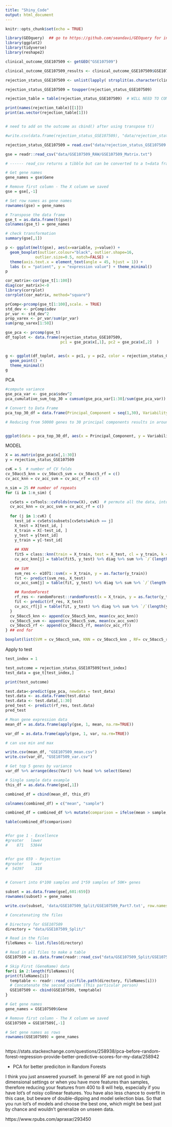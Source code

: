 ```yaml
---
title: "Shiny_Code"
output: html_document
---
```


```r
knitr::opts_chunk$set(echo = TRUE)

library(GEOquery)  ## go to https://github.com/seandavi/GEOquery for installation details
library(ggplot2)
library(tidyverse)
library(reshape2)

```

```r

clinical_outcome_GSE107509 <- getGEO("GSE107509")

clinical_outcome_GSE107509_results <- clinical_outcome_GSE107509$GSE107509_series_matrix.txt.gz$characteristics_ch1

rejection_status_GSE107509 <- unlist(lapply( strsplit(as.character(clinical_outcome_GSE107509_results), ": " ) , `[[` , 2)  )

rejection_status_GSE107509 = toupper(rejection_status_GSE107509)

rejection_table = table(rejection_status_GSE107509)  # WILL NEED TO COMBINE THESE: "subclinical acute rejection" "subclinical Acute Rejection" since they are the same

print(names(rejection_table)[[1]])
print(as.vector(rejection_table[1]))


# need to add on the outcome as cbind() after using transpose t() 

```

```r

#write.csv(data.frame(rejection_status_GSE107509), "data/rejection_status_GSE107509.txt", row.names=FALSE)

rejection_status_GSE107509 = read.csv("data/rejection_status_GSE107509.txt")

```

```r

gse = readr::read_csv("data/GSE107509_RAW/GSE107509_Matrix.txt")

# ------ read_csv returns a tibble but can be converted to a t=data frame as.data.frame(gse)

# Get gene names
gene_names = gse$Gene

# Remove first column - The X column we saved
gse = gse[,-1]

# Set row names as gene names
rownames(gse) = gene_names

# Transpose the data frame
gse_t = as.data.frame(t(gse))
colnames(gse_t) = gene_names


```

```r

# check transformation
summary(gse[,1])

p <- ggplot(melt(gse), aes(x=variable, y=value)) +  
  geom_boxplot(outlier.colour="black", outlier.shape=16,
             outlier.size=0.5, notch=FALSE) +
  theme(axis.text.x = element_text(angle = 45, hjust = 1)) +
  labs (x = "patient", y = "expression value") + theme_minimal()
p
```


```r

cor_matrix<-cor(gse_t[1:100])
diag(cor_matrix)<-0
library(corrplot)
corrplot(cor_matrix, method="square")

```


```r

prComp<-prcomp(gse_t[1:100],scale. = TRUE)
std_dev <- prComp$sdev
pr_var <- std_dev^2
prop_varex <- pr_var/sum(pr_var)
sum(prop_varex[1:50])

```

```r
gse_pca <- prcomp(gse_t)
df_toplot <- data.frame(rejection_status_GSE107509, 
                        pc1 = gse_pca$x[,1], pc2 = gse_pca$x[,2]  )


g <- ggplot(df_toplot, aes(x = pc1, y = pc2, color = rejection_status_GSE107509)) + 
  geom_point() + 
  theme_minimal() 
g

```

PCA
```r

#compute variance
gse_pca_var <- gse_pca$sdev^2
pca_cumulative_sum_top_30 = cumsum(gse_pca_var[1:30]/sum(gse_pca_var))

# Convert to Data Frame
pca_top_30_df = data.frame(Principal_Component = seq(1,30), Variability = pca_cumulative_sum_top_30)

# Reducing from 50000 genes to 30 principal components results in around 80% variability.


ggplot(data = pca_top_30_df, aes(x = Principal_Component, y = Variability)) + geom_line() + geom_point() + theme_minimal()

```

MODEL
```r

X = as.matrix(gse_pca$x[,1:30])
y = rejection_status_GSE107509

cvK = 5  # number of CV folds
cv_50acc5_knn = cv_50acc5_svm = cv_50acc5_rf = c()
cv_acc_knn = cv_acc_svm = cv_acc_rf = c()

n_sim = 25 ## number of repeats
for (i in 1:n_sim) {

  cvSets = cvTools::cvFolds(nrow(X), cvK)  # permute all the data, into 5 folds
  cv_acc_knn = cv_acc_svm = cv_acc_rf = c()
  
  for (j in 1:cvK) {
    test_id = cvSets$subsets[cvSets$which == j]
    X_test = X[test_id, ]
    X_train = X[-test_id, ]
    y_test = y[test_id]
    y_train = y[-test_id]
    
    ## KNN
    fit5 = class::knn(train = X_train, test = X_test, cl = y_train, k = 5)
    cv_acc_knn[j] = table(fit5, y_test) %>% diag %>% sum %>% `/`(length(y_test))
    
    ## SVM
    svm_res <- e1071::svm(x = X_train, y = as.factor(y_train))
    fit <- predict(svm_res, X_test)
    cv_acc_svm[j] = table(fit, y_test) %>% diag %>% sum %>% `/`(length(y_test))

    ## RandomForest
    rf_res <- randomForest::randomForest(x = X_train, y = as.factor(y_train))
    fit <- predict(rf_res, X_test)
    cv_acc_rf[j] = table(fit, y_test) %>% diag %>% sum %>% `/`(length(y_test))
  }
  cv_50acc5_knn <- append(cv_50acc5_knn, mean(cv_acc_knn))
  cv_50acc5_svm <- append(cv_50acc5_svm, mean(cv_acc_svm))
  cv_50acc5_rf <- append(cv_50acc5_rf, mean(cv_acc_rf))
} ## end for

boxplot(list(SVM = cv_50acc5_svm, KNN = cv_50acc5_knn , RF= cv_50acc5_rf ))

```
Apply to test
```r

test_index = 1

test_outcome = rejection_status_GSE107509[test_index]
test_data = gse_t[test_index,]

print(test_outcome)

test.data<-predict(gse_pca, newdata = test_data)
test.data <- as.data.frame(test.data)
test.data <- test.data[,1:30]
pred_test <- predict(rf_res, test.data)
pred_test
```


```r
# Mean gene expression data
mean_df = as.data.frame(apply(gse, 1, mean, na.rm=TRUE))

var_df = as.data.frame(apply(gse, 1, var, na.rm=TRUE))

# can use min and max 

write.csv(mean_df, "GSE107509_mean.csv")
write.csv(var_df, "GSE107509_var.csv")


```


```r

# Get top 5 genes by variance
var_df %>% arrange(desc(Var)) %>% head %>% select(Gene)

```



```r


# Single sample data example
this_df = as.data.frame(gse[,1])

combined_df = cbind(mean_df, this_df)

colnames(combined_df) = c("mean", "sample")

combined_df = combined_df %>% mutate(comparison = ifelse(mean > sample, "lower", "greater"))

table(combined_df$comparison)


#for gse 1 - Excellence
#greater   lower 
#    871   53844 


#for gse 659 - Rejection
#greater   lower 
#  54397     318 
  
```


```r

# Convert into 6*100 samples and 1*59 samples of 50K+ genes

subset = as.data.frame(gse[,601:659])
rownames(subset) = gene_names

write.csv(subset, 'data/GSE107509_Split/GSE107509_Part7.txt', row.names = FALSE)


```

```r

# Concatenating the files

# Directory for GSE107509
directory = "data/GSE107509_Split/"

# Read in the files
fileNames <- list.files(directory)

# Read in all files to make a table
GSE107509 = as.data.frame(readr::read_csv("data/GSE107509_Split/GSE107509_GeneNames.txt"))

# Skip First (GeneName) data
for(i in 2:length(fileNames)){
print(fileNames[i])
  temptable <- readr::read_csv(file.path(directory, fileNames[i]))
  # Concatenate the second column (This particular person)
  GSE107509 <- cbind(GSE107509, temptable)
}

# Get gene names
gene_names = GSE107509$Gene

# Remove first column - The X column we saved
GSE107509 = GSE107509[,-1]

# Set gene names as rows
rownames(GSE107509) = gene_names



```



https://stats.stackexchange.com/questions/258938/pca-before-random-forest-regression-provide-better-predictive-scores-for-my-data/258942

- PCA for better prediciton in Random Forests


I think you just answered yourself. In general RF are not good in high dimensional settings or when you have more features than samples, therefore reducing your features from 400 to 8 will help, especially if you have lot's of noisy collinear features. You have also less chance to overfit in this case, but beware of double-dipping and model selection bias. So that you run lot's of models and choose the best one, which might be best just by chance and wouldn't generalize on unseen data.

https://www.rpubs.com/aprasar/293450

